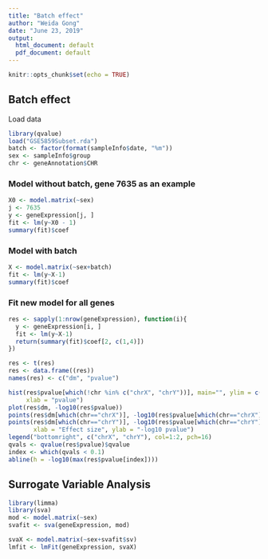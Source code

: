 ```yaml
---
title: "Batch effect"
author: "Weida Gong"
date: "June 23, 2019"
output:
  html_document: default
  pdf_document: default
---
```


```r
knitr::opts_chunk$set(echo = TRUE)
```

## Batch effect

Load data

```r
library(qvalue)
load("GSE5859Subset.rda")
batch <- factor(format(sampleInfo$date, "%m"))
sex <- sampleInfo$group
chr <- geneAnnotation$CHR
```

### Model without batch, gene 7635 as an example

```r
X0 <- model.matrix(~sex)
j <- 7635
y <- geneExpression[j, ]
fit <- lm(y~X0 - 1)
summary(fit)$coef
```

### Model with batch

```r
X <- model.matrix(~sex+batch)
fit <- lm(y~X-1)
summary(fit)$coef
```
### Fit new model for all genes
```r
res <- sapply(1:nrow(geneExpression), function(i){
  y <- geneExpression[i, ]
  fit <- lm(y~X-1)
  return(summary(fit)$coef[2, c(1,4)])
})

res <- t(res)
res <- data.frame((res))
names(res) <- c("dm", "pvalue")

hist(res$pvalue[which(!chr %in% c("chrX", "chrY"))], main="", ylim = c(0, 1300), 
     xlab = "pvalue")
plot(res$dm, -log10(res$pvalue))
points(res$dm[which(chr=="chrX")], -log10(res$pvalue[which(chr=="chrX")]),col=1,pch=16)
points(res$dm[which(chr=="chrY")], -log10(res$pvalue[which(chr=="chrY")]),col=2,pch=16, 
       xlab = "Effect size", ylab = "-log10 pvalue")
legend("bottomright", c("chrX", "chrY"), col=1:2, pch=16)
qvals <- qvalue(res$pvalue)$qvalue
index <- which(qvals < 0.1)
abline(h = -log10(max(res$pvalue[index])))

```
## Surrogate Variable Analysis

```r
library(limma)
library(sva)
mod <- model.matrix(~sex)
svafit <- sva(geneExpression, mod)

svaX <- model.matrix(~sex+svafit$sv)
lmfit <- lmFit(geneExpression, svaX)
```